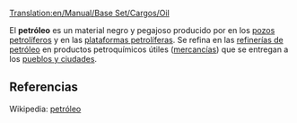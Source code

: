[[Translation:en/Manual/Base Set/Cargos/Oil]]

{{es/Manual/Base Set/Cargos/Carga| carga  = Petróleo
| imagen = en/Manual/Base Set/Cargos/Oil.png
| producida =[[es/Manual/Base Set/Industries/Plataforma petrolífera|Plataformas]] y [[es/Manual/Base Set/Industries/Pozos petrolíferos|pozos petrolíferos]]
| aceptada  =[[es/Manual/Base Set/Industries/Refinería de petróleo|Refinería de petróleo]]
}}
El '''petróleo''' es un material negro y pegajoso producido por en los [[es/Manual/Base Set/Industries/Pozos petrolíferos|pozos petrolíferos]] y en las [[es/Manual/Base Set/Industries/Plataforma petrolífera|plataformas petrolíferas]]. Se refina en las [[es/Manual/Base Set/Industries/Refinería de petróleo|refinerías de petróleo]] en productos petroquímicos útiles ([[es/Manual/Base Set/Cargos/Mercancías|mercancías]]) que se entregan a los [[es/Manual/Pueblo|pueblos y ciudades]].


==Referencias==
Wikipedia: [https://www.wikipedia.org/wiki/es:petróleo petróleo]
